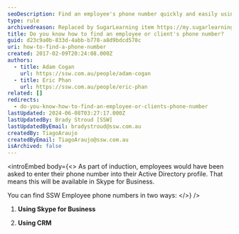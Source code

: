 ```yaml
---
seoDescription: Find an employee's phone number quickly and easily using Skype for Business or Dynamics CRM at SSW.
type: rule
archivedreason: Replaced by SugarLearning item https://my.sugarlearning.com/SSW/items/12987/find-an-employees-phone-number
title: Do you know how to find an employee or client's phone number?
guid: d23c9a0b-833d-4abb-b778-a8d9bdcd578c
uri: how-to-find-a-phone-number
created: 2017-02-09T20:24:08.000Z
authors:
  - title: Adam Cogan
    url: https://ssw.com.au/people/adam-cogan
  - title: Eric Phan
    url: https://ssw.com.au/people/eric-phan
related: []
redirects:
  - do-you-know-how-to-find-an-employee-or-clients-phone-number
lastUpdated: 2024-06-08T03:27:17.000Z
lastUpdatedBy: Brady Stroud [SSW]
lastUpdatedByEmail: bradystroud@ssw.com.au
createdBy: TiagoAraujo
createdByEmail: TiagoAraujo@ssw.com.au
isArchived: false
---
```


<introEmbed
  body={<>
As part of induction, employees would have been asked to enter their phone number into their Active Directory profile. That means this will be available in Skype for Business.

You can find SSW Employee phone numbers in two ways:
  </>}
/>
1. **Using Skype for Business**

2. **Using CRM**
